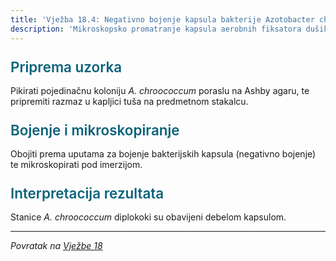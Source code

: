```yaml
---
title: 'Vježba 18.4: Negativno bojenje kapsula bakterije Azotobacter chroococcum'
description: 'Mikroskopsko promatranje kapsula aerobnih fiksatora dušika'
---
```


<h3 style="color: #096279; font-size: 1.4rem; font-weight: 600; margin: 1.5rem 0 1rem 0;">Priprema uzorka</h3>

Pikirati pojedinačnu koloniju *A. chroococcum* poraslu na Ashby agaru, te pripremiti razmaz u kapljici tuša na predmetnom stakalcu.

<h3 style="color: #096279; font-size: 1.4rem; font-weight: 600; margin: 1.5rem 0 1rem 0;">Bojenje i mikroskopiranje</h3>

Obojiti prema uputama za bojenje bakterijskih kapsula (negativno bojenje) te mikroskopirati pod imerzijom.

<h3 style="color: #096279; font-size: 1.4rem; font-weight: 600; margin: 1.5rem 0 1rem 0;">Interpretacija rezultata</h3>

Stanice *A. chroococcum* diplokoki su obavijeni debelom kapsulom.

---

*Povratak na [Vježbe 18](/poglavlje-18/vjezba-18)*

